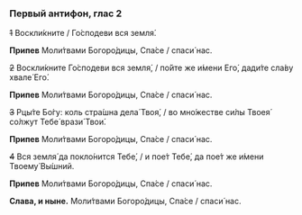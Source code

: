 ### Первый антифон, глас 2

~~1~~ Воскли́кните / Го́сподеви вся земля́.

**Припев** Моли́твами Богоро́дицы, Спа́се / спаси́ нас.

~~2~~ Воскли́кните Го́сподеви вся земля́, / по́йте же и́мени Его́, дади́те сла́ву хвале́ Его́.

**Припев** Моли́твами Богоро́дицы, Спа́се / спаси́ нас.

~~3~~ Рцы́те Бо́гу: коль стра́шна дела́ Твоя́, / во мно́жестве си́лы Твоея́ со́лжут Тебе́ врази́ Твои́.

**Припев** Моли́твами Богоро́дицы, Спа́се / спаси́ нас.

~~4~~ Вся земля́ да покло́нится Тебе́, / и пое́т Тебе́, да пое́т же и́мени Твоему́ Вы́шний.

**Припев** Моли́твами Богоро́дицы, Спа́се / спаси́ нас.

**Слава, и ныне.** Моли́твами Богоро́дицы, Спа́се / спаси́ нас.
